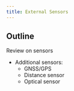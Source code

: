 ```yaml
---
title: External Sensors
---
```


## Outline

Review on sensors
- Additional sensors:
    - GNSS/GPS
    - Distance sensor
    - Optical sensor
